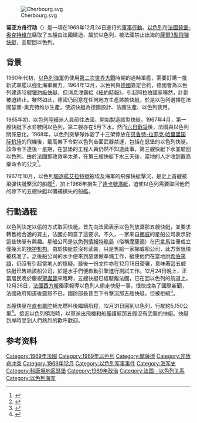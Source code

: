[[File:Cherbourg.svg|thumb]]

'''诺亚方舟行动'''（{{lang-en|'''Operation Noa'''}}）是一項在1969年12月24日進行的[[軍事行動|軍事行動]]。[[以色列|以色列]]在[[法國|法國]][[瑟堡-奥克特维尔|瑟堡-奥克特维尔]]竊取了五艘由法國建造、屬於以色列，被法國禁止出海的[[薩爾3型飛彈快艇|薩爾3型飛彈快艇]]，並駛回以色列。

==背景==
1960年代初，[[以色列海軍|以色列海軍]]仍使用[[第二次世界大戰|第二次世界大戰]]時期的過時軍艦，需要訂購一批新式軍艦以強化海軍實力。1964年12月，以色列與[[西德|德國]]簽定合約，德國會為以色列建造12艘[[獵豹級快艇|獵豹級快艇]]，但消息洩露給《[[紐約時報|紐約時報]]》，引起阿拉伯國家嘩然，計劃被迫終止。雖然如此，德國仍同意在任何地方生產該款快艇，於是以色列選擇在法國瑟堡-奥克特维尔生產，使該快艇為德國設計、法國生產、以色列使用。

1965年初，以色列陸續派人員前往法國，開始製造該型快艇。1967年4月，第一艘快艇下水並駛回以色列，第二艘亦在5月下水。然而[[六日戰爭|六日戰爭]]後，法國與以色列關係惡化。1968年，以色列突擊隊炸毀了十三架停放在[[贝鲁特-拉菲克·哈里里国际机场|贝鲁特-拉菲克·哈里里国际机场]]的飛機後，戴高樂下令對以色列全面武器禁運，包括在瑟堡的以色列快艇。該命令下達後一星期，在瑟堡的工程人員仍然不知道此事，第三艘快艇下水並駛回以色列。由於法國郵政效率太差，在第三艘快艇下水三天後，當地的人才收到戴高樂命令的公文<ref name="Mossad">{{cite book|author=胡堯儲|title=摩薩德　以色列秘情局內幕紀實 |year=2006 |publisher=禾田文化 |location=台湾 |isbn=986-81695-7-7}}</ref>。

1967年10月，以色列[[驅逐艦|驅逐艦]][[热忱号驱逐舰|艾拉特號]]被埃及海軍的飛彈快艇擊沉，是史上首艘被飛彈快艇擊沉的船艦<ref>{{cite web | url = http://www.jewishvirtuallibrary.org/jsource/Society_&_Culture/navywar.html | title = The Navy Throughout Israel's Wars | language = en | publisher = spox.com | accessdate = 18 May 2014 | archive-date = 2016-06-05 | archive-url = https://web.archive.org/web/20160605033152/http://www.jewishvirtuallibrary.org/jsource/Society_%26_Culture/navywar.html | dead-url = no }}</ref>，加上1968年損失了[[達卡號潛艇|達卡號潛艇]]，迫使以色列需要取回他們的餘下的五艘快艇以彌補損失的船艦。

==行動過程==
以色列決定以偷的方式取回快艇。首先向法國表示以色列放棄那五艘快艇，並要求轉售給合適的買主，法國亦同意了這要求。不久，一家來自[[挪威|挪威]]的星船公司表示對這些快艇有興趣。星船公司是[[以色列情報特務局|以色列情報特務局]]（俗稱[[摩薩德|摩薩德]]）在[[巴拿馬|巴拿馬]]註冊成立僅幾天的[[掩护机构|掩护机构]]。由於快艇並沒有武裝，只是售給一家挪威船公司，此方案很快被核准了。之後船公司的水手便來到瑟堡做準備工作，縱使他們在當地說[[希伯來語|希伯來語]]，仍沒有引起當地人的懷疑。最後一份文件亦在12月18日簽署，意味著這五艘快艇已售給該船公司，於是水手們便啟動引擎進行測試工作。12月24日晚上，正當居民晚於慶祝[[聖誕節|聖誕節]]來臨時，五艘快艇已經駛離法國，已在回以色列的航道上。12月26日，[[法國西方報|法國西方報]]獨家報導以色列人偷走快艇一事，很快成為了國際新聞，法國政府知道後震怒不已，國防部長甚至下令擊沉那五艘快艇，但被拒絕<ref>{{cite web| url = http://www.jewishvirtuallibrary.org/jsource/History/Cherbourg.html| title = The Boats of Cherbourg| language = en| publisher = jewishvirtuallibrary.org| accessdate = 18 May 2014| archive-date = 2014-10-16| archive-url = https://web.archive.org/web/20141016163439/https://www.jewishvirtuallibrary.org/jsource/History/Cherbourg.html| dead-url = no}}</ref>。

五艘快艇在[[直布羅陀|直布羅陀]]補充燃料後繼續航程，12月31日回到以色列，行駛約5,150公里<ref>{{cite web| url = http://www.jpost.com/Magazine/Escape-from-Cherbourg| title = Escape from Cherbourg| language = en| publisher = the jerusalem post| accessdate = 18 May 2014| archive-date = 2014-05-18| archive-url = https://web.archive.org/web/20140518205131/http://www.jpost.com/Magazine/Escape-from-Cherbourg| dead-url = no}}</ref>。接近以色列領海時，以軍派出飛機和船艦護航那五艘沒有武裝的快艇。快艇到岸時受到人們熱烈的歡呼歡迎。

==参考资料==
{{reflist}}

[[Category:1969年法國|Category:1969年法國]]
[[Category:1969年以色列|Category:1969年以色列]]
[[Category:摩薩德|Category:摩薩德]]
[[Category:非致命冲突|Category:非致命冲突]]
[[Category:1969年12月|Category:1969年12月]]
[[Category:以色列军事事件|Category:以色列军事事件]]
[[Category:海军史|Category:海军史]]
[[Category:科唐坦地区瑟堡|Category:科唐坦地区瑟堡]]
[[Category:1969年政治|Category:1969年政治]]
[[Category:法国－以色列关系|Category:法国－以色列关系]]
[[Category:以色列海军|Category:以色列海军]]